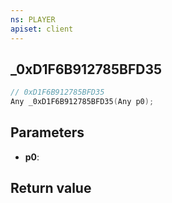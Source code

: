 ```yaml
---
ns: PLAYER
apiset: client
---
```

## _0xD1F6B912785BFD35

```c
// 0xD1F6B912785BFD35
Any _0xD1F6B912785BFD35(Any p0);
```


## Parameters
* **p0**:

## Return value